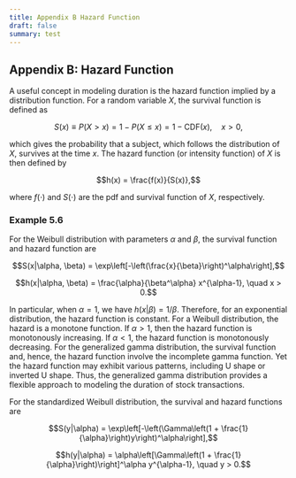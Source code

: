 ```yaml
---
title: Appendix B Hazard Function
draft: false
summary: test
---
```



<TOCInline toc={props.toc} asDisclosure />

## Appendix B: Hazard Function

A useful concept in modeling duration is the hazard function implied by a distribution function. For a random variable $X$, the survival function is defined as

$$S(x) \equiv P(X > x) = 1 - P(X \leq x) = 1 - \text{CDF}(x), \quad x > 0,$$

which gives the probability that a subject, which follows the distribution of $X$, survives at the time $x$. The hazard function (or intensity function) of $X$ is then defined by

$$h(x) = \frac{f(x)}{S(x)},$$

where $f(\cdot)$ and $S(\cdot)$ are the pdf and survival function of $X$, respectively.

### Example 5.6

For the Weibull distribution with parameters $\alpha$ and $\beta$, the survival function and hazard function are

$$S(x|\alpha, \beta) = \exp\left[-\left(\frac{x}{\beta}\right)^\alpha\right],$$

$$h(x|\alpha, \beta) = \frac{\alpha}{\beta^\alpha} x^{\alpha-1}, \quad x > 0.$$

In particular, when $\alpha = 1$, we have $h(x|\beta) = 1/\beta$. Therefore, for an exponential distribution, the hazard function is constant. For a Weibull distribution, the hazard is a monotone function. If $\alpha > 1$, then the hazard function is monotonously increasing. If $\alpha < 1$, the hazard function is monotonously decreasing. For the generalized gamma distribution, the survival function and, hence, the hazard function involve the incomplete gamma function. Yet the hazard function may exhibit various patterns, including U shape or inverted U shape. Thus, the generalized gamma distribution provides a flexible approach to modeling the duration of stock transactions.

For the standardized Weibull distribution, the survival and hazard functions are

$$S(y|\alpha) = \exp\left[-\left(\Gamma\left(1 + \frac{1}{\alpha}\right)y\right)^\alpha\right],$$

$$h(y|\alpha) = \alpha\left[\Gamma\left(1 + \frac{1}{\alpha}\right)\right]^\alpha y^{\alpha-1}, \quad y > 0.$$
